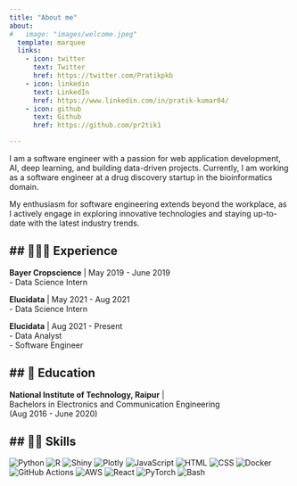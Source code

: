 ```yaml
---
title: "About me"
about:
#   image: "images/welcome.jpeg"
  template: marquee
  links:
    - icon: twitter
      text: Twitter
      href: https://twitter.com/Pratikpkb
    - icon: linkedin
      text: LinkedIn
      href: https://www.linkedin.com/in/pratik-kumar04/
    - icon: github
      text: Github
      href: https://github.com/pr2tik1

---
```

I am a software engineer with a passion for web application development, AI, deep learning, and building data-driven projects. Currently, I am working as a software engineer at a drug discovery startup in the bioinformatics domain. 

My enthusiasm for software engineering extends beyond the workplace, as I actively engage in exploring innovative technologies and staying up-to-date with the latest industry trends. 

## 👨🏻‍💻 Experience
---

**Bayer Cropscience** | May 2019 - June 2019 <br>
  - Data Science Intern
  
**Elucidata** | May 2021 - Aug 2021 <br>
  - Data Science Intern

**Elucidata** | Aug 2021 - Present <br>
  - Data Analyst <br>
  - Software Engineer


## 🏫 Education 
---

**National Institute of Technology, Raipur** | <br>Bachelors in Electronics and Communication Engineering<br>(Aug 2016 - June 2020)

## 🤹🏻 Skills
---
<p>
  <img src="https://img.shields.io/badge/Python-%2314354C.svg?style=flat-square&logo=python&logoColor=white" alt="Python">
  <img src="https://img.shields.io/badge/R-%23276DC3.svg?style=flat-square&logo=R&logoColor=white" alt="R">
  <img src="https://img.shields.io/badge/Shiny-%2382B6B1.svg?style=flat-square&logo=RStudio&logoColor=white" alt="Shiny">
  <img src="https://img.shields.io/badge/Plotly-%233F4F75.svg?style=flat-square&logo=Plotly&logoColor=white" alt="Plotly">
  <img src="https://img.shields.io/badge/JavaScript-%23F7DF1E.svg?style=flat-square&logo=javascript&logoColor=black" alt="JavaScript">
  <img src="https://img.shields.io/badge/HTML-%23E34F26.svg?style=flat-square&logo=html5&logoColor=white" alt="HTML">
  <img src="https://img.shields.io/badge/CSS-%231572B6.svg?style=flat-square&logo=css3&logoColor=white" alt="CSS">
  <img src="https://img.shields.io/badge/Docker-%232496ED.svg?style=flat-square&logo=docker&logoColor=white" alt="Docker">
  <img src="https://img.shields.io/badge/GitHub%20Actions-%232671E5.svg?style=flat-square&logo=github-actions&logoColor=white" alt="GitHub Actions">
  <img src="https://img.shields.io/badge/AWS-%23FF9900.svg?style=flat-square&logo=amazon-aws&logoColor=white" alt="AWS">
  <img src="https://img.shields.io/badge/React-%2361DAFB.svg?style=flat-square&logo=react&logoColor=white" alt="React">
  <img src="https://img.shields.io/badge/PyTorch-%23EE4C2C.svg?style=flat-square&logo=PyTorch&logoColor=white" alt="PyTorch">
  <img src="https://img.shields.io/badge/Bash-%234EAA25.svg?style=flat-square&logo=GNU%20Bash&logoColor=white" alt="Bash">
</p>
